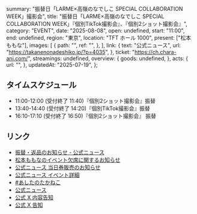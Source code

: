   summary: "振替日「LARME×高嶺のなでしこ SPECIAL COLLABORATION WEEK」撮影会",
  title:
    "振替日「LARME×⾼嶺のなでしこ SPECIAL COLLABORATION WEEK」『個別TikTok撮影会』、『個別2ショット撮影会』",
  category: "EVENT",
  date: "2025-08-08",
  open: undefined,
  start: "11:00",
  end: undefined,
  region: "東京",
  location: "TFT ホール 1000",
  present: ["松本ももな"],
  images: [
    {
      path: "",
      ref: "",
    },
  ],
  link: {
    text: "公式ニュース",
    url: "https://takanenonadeshiko.jp/?p=4035",
  },
  ticket: "https://ch.chara-ani.com/",
  streamings: undefined,
  overview: {
    goods: undefined,
  },
  acts: {
    url: "",
  },
  updatedAt: "2025-07-19",
};

## タイムスケジュール

- 11:00-12:00 (受付終了 11:40)『個別2ショット撮影会』振替
- 13:40-14:40 (受付終了 14:20)『個別TikTok撮影会』振替
- 16:10-17:10 (受付終了 16:50)『個別2ショット撮影会』 振替

## リンク

- [振替・返品のお知らせ - 公式ニュース](https://takanenonadeshiko.jp/?p=4035)
- [松本ももなのイベント欠席に関するお知らせ](https://takanenonadeshiko.jp/?p=3929)
- [公式ニュース 当日券販売のお知らせ](https://takanenonadeshiko.jp/?p=3917)
- [公式ニュース イベント詳細](https://takanenonadeshiko.jp/?p=3922)
- [#あしたのたかねこ](https://x.com/takanenofficial/status/1938593310605725739)
- [公式ニュース](https://takanenonadeshiko.jp/?p=3809)
- [公式 X 内容告知](https://x.com/takanenofficial/status/1927279932029202675)
- [公式 X 告知](https://x.com/takanenofficial/status/1922615844942852295)
